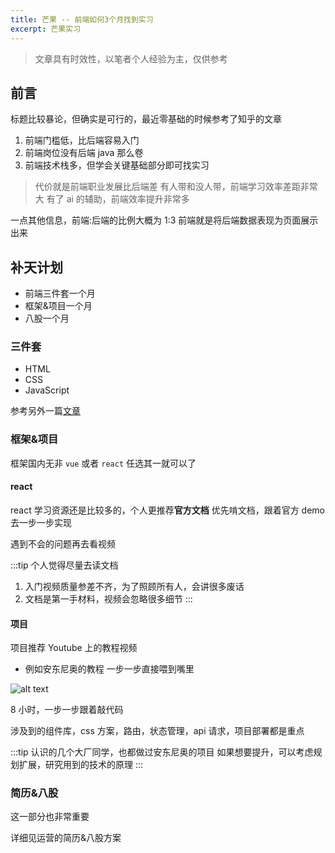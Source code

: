 ```yaml
---
title: 芒果 -- 前端如何3个月找到实习
excerpt: 芒果实习
---
```


> 文章具有时效性，以笔者个人经验为主，仅供参考

## 前言

标题比较暴论，但确实是可行的，最近零基础的时候参考了知乎的文章

1. 前端门槛低，比后端容易入门
2. 前端岗位没有后端 java 那么卷
3. 前端技术栈多，但学会关键基础部分即可找实习

> 代价就是前端职业发展比后端差
> 有人带和没人带，前端学习效率差距非常大
> 有了 ai 的辅助，前端效率提升非常多

一点其他信息，前端:后端的比例大概为 1:3
前端就是将后端数据表现为页面展示出来

## 补天计划

- 前端三件套一个月
- 框架&项目一个月
- 八股一个月

### 三件套

- HTML
- CSS
- JavaScript

参考另外一篇[文章](/前端开发/base)

### 框架&项目

框架国内无非 `vue` 或者 `react`
任选其一就可以了

#### react

react 学习资源还是比较多的，个人更推荐**官方文档**
优先啃文档，跟着官方 demo 去一步一步实现

遇到不会的问题再去看视频

:::tip
个人觉得尽量去读文档

1. 入门视频质量参差不齐，为了照顾所有人，会讲很多废话
2. 文档是第一手材料，视频会忽略很多细节
   :::

#### 项目

项目推荐 Youtube 上的教程视频

- 例如安东尼奥的教程
  一步一步直接喂到嘴里

![alt text](../../../assets/blog/mango/image.png)

8 小时，一步一步跟着敲代码

涉及到的组件库，css 方案，路由，状态管理，api 请求，项目部署都是重点

:::tip
认识的几个大厂同学，也都做过安东尼奥的项目
如果想要提升，可以考虑规划扩展，研究用到的技术的原理
:::

### 简历&八股

这一部分也非常重要

详细见运营的简历&八股方案
